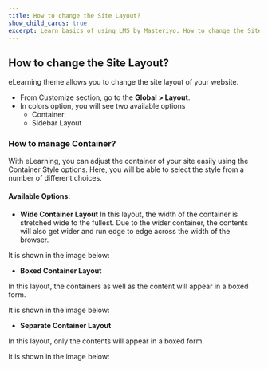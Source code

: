 ---
title: How to change the Site Layout?
show_child_cards: true
excerpt: Learn basics of using LMS by Masteriyo. How to change the Site Layout.
---

## How to change the Site Layout?

eLearning theme allows you to change the site layout of your website.

- From Customize section, go to the **Global > Layout**.
- In colors option, you will see two available options
  - Container
  - Sidebar Layout

### How to manage Container?

With eLearning, you can adjust the container of your site easily using the Container Style options. Here, you will be able to select the style from a number of different choices. 

#### Available Options:

-  **Wide Container Layout**
In this layout, the width of the container is stretched wide to the fullest. Due to the wider container, the contents will also get wider and run edge to edge across the width of the browser.

It is shown in the image below:

- **Boxed Container Layout**

In this layout, the containers as well as the content will appear in a boxed form.

It is shown in the image below:


- **Separate Container Layout**

In this layout, only the contents will appear in a boxed form.

It is shown in the image below:


